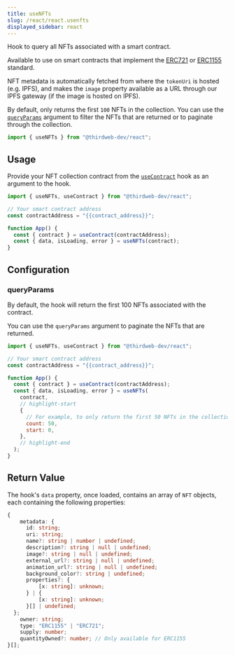 ```yaml
---
title: useNFTs
slug: /react/react.usenfts
displayed_sidebar: react
---
```



Hook to query all NFTs associated with a smart contract.

Available to use on smart contracts that implement the [ERC721](/contractkit/interfaces/erc721)
or [ERC1155](/contractkit/interfaces/erc1155) standard.

NFT metadata is automatically fetched from where the `tokenUri` is hosted (e.g. IPFS), and makes the `image`
property available as a URL through our IPFS gateway (if the image is hosted on IPFS).

By default, only returns the first `100` NFTs in the collection. You can use the [`queryParams`](#queryParams) argument to
filter the NFTs that are returned or to paginate through the collection.

```jsx
import { useNFTs } from "@thirdweb-dev/react";
```

## Usage

Provide your NFT collection contract from the [`useContract`](/react/hooks/usecontract)
hook as an argument to the hook.

```jsx
import { useNFTs, useContract } from "@thirdweb-dev/react";

// Your smart contract address
const contractAddress = "{{contract_address}}";

function App() {
  const { contract } = useContract(contractAddress);
  const { data, isLoading, error } = useNFTs(contract);
}
```

## Configuration

### queryParams

By default, the hook will return the first 100 NFTs associated with the contract.

You can use the `queryParams` argument to paginate the NFTs that are returned.

```jsx
import { useNFTs, useContract } from "@thirdweb-dev/react";

// Your smart contract address
const contractAddress = "{{contract_address}}";

function App() {
  const { contract } = useContract(contractAddress);
  const { data, isLoading, error } = useNFTs(
    contract,
    // highlight-start
    {
      // For example, to only return the first 50 NFTs in the collection
      count: 50,
      start: 0,
    },
    // highlight-end
  );
}
```

## Return Value

The hook's `data` property, once loaded, contains an array of `NFT` objects, each containing the following properties:

```typescript
{
    metadata: {
      id: string;
      uri: string;
      name?: string | number | undefined;
      description?: string | null | undefined;
      image?: string | null | undefined;
      external_url?: string | null | undefined;
      animation_url?: string | null | undefined;
      background_color?: string | undefined;
      properties?: {
          [x: string]: unknown;
      } | {
          [x: string]: unknown;
      }[] | undefined;
  };
    owner: string;
    type: "ERC1155" | "ERC721";
    supply: number;
    quantityOwned?: number; // Only available for ERC1155
}[];
```
